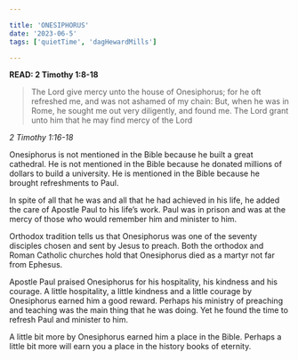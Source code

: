```yaml
---

title: 'ONESIPHORUS'
date: '2023-06-5'
tags: ['quietTime', 'dagHewardMills']

---
```



**READ: 2 Timothy 1:8-18**

>The Lord give mercy unto the house of Onesiphorus; for he oft refreshed me, and was not ashamed of my chain: But, when he was in Rome, he sought me out very diligently, and found me. The Lord grant unto him that he may find mercy of the Lord 

*2 Timothy 1:16-18*

Onesiphorus is not mentioned in the Bible because he built a great cathedral. He is not mentioned in the Bible because he donated millions of dollars to build a university. He is mentioned in the Bible because he brought refreshments to Paul.

In spite of all that he was and all that he had achieved in his life, he added the care of Apostle Paul to his life’s work. Paul was in prison and was at the mercy of those who would remember him and minister to him. 

Orthodox tradition tells us that Onesiphorus was one of the seventy disciples chosen and sent by Jesus to preach. Both the orthodox and Roman Catholic churches hold that Onesiphorus died as a martyr not far from Ephesus.

Apostle Paul praised Onesiphorus for his hospitality, his kindness and his courage. A little hospitality, a little kindness and a little courage by Onesiphorus earned him a good reward. Perhaps his ministry of preaching and teaching was the main thing that he was doing. Yet he found the time to refresh Paul and minister to him. 

A little bit more by Onesiphorus earned him a place in the Bible. Perhaps a little bit more will earn you a place in the history books of eternity. 
